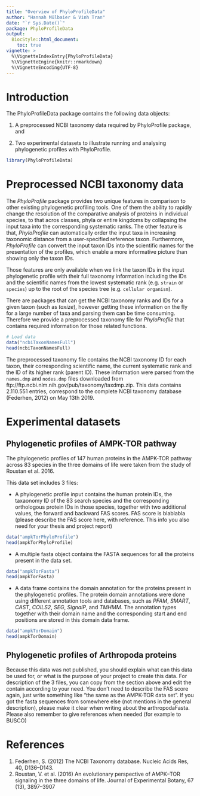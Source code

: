 ```yaml
---
title: "Overview of PhyloProfileData"
author: "Hannah Mülbaier & Vinh Tran"
date: "`r Sys.Date()`"
package: PhyloProfileData
output:
  BiocStyle::html_document:
    toc: true
vignette: >
  %\VignetteIndexEntry{PhyloProfileData}
  %\VignetteEngine{knitr::rmarkdown}
  %\VignetteEncoding{UTF-8}
---
```


# Introduction
The PhyloProfileData package contains the following data objects:

1. A preprocessed NCBI taxonomy data required by PhyloProfile package, and

2. Two experimental datasets to illustrate running and analysing phylogenetic 
profiles with PhyloProfile.

```r
library(PhyloProfileData)
```

# Preprocessed NCBI taxonomy data
The *PhyloProfile* package provides two unique features in comparison to other
existing phylogenetic profiling tools. One of them the ability to rapidly change
the resolution of the comparative analysis of proteins in individual species, to
that acros classes, phyla or entire kingdoms by collapsing the input taxa into 
the corresponding systematic ranks. The other feature is that, *PhyloProfile* 
can automatically order the input taxa in increasing taxonomic distance from a 
user-specified reference taxon. Furthermore, *PhyloProfile* can convert the 
input taxon IDs into the scientific names for the presentation of the profiles,
which enable a more informative picture than showing only the taxon IDs. 

Those features are only available when we link the taxon IDs in the input 
phylogenetic profile with their full taxonomy information including the IDs and 
the scientific names from the lowest systematic rank (e.g. `strain` or 
`species`) up to the root of the species tree (e.g. `cellular organism`).

There are packages that can get the NCBI taxonomy ranks and IDs for a given 
taxon (such as *taxize*), however getting these information on the fly for a 
large number of taxa and parsing them can be time consuming. Therefore we 
provide a preprocessed taxonomy file for *PhyloProfile* that contains required 
information for those related functions. 

```r
# Load data
data("ncbiTaxonNamesFull")
head(ncbiTaxonNamesFull)
```

The preprocessed taxonomy file contains the NCBI taxonomy ID for each taxon, 
their corresponding scientific name, the current systematic rank and the ID of 
its higher rank (parent ID). These information were parsed from the `names.dmp`
and `nodes.dmp` files downloaded from 
ftp://ftp.ncbi.nlm.nih.gov/pub/taxonomy/taxdmp.zip. This data contains 
2.110.551 entries, correspond to the complete NCBI taxonomy database (Federhen, 
2012) on May 13th 2019.

# Experimental datasets

## Phylogenetic profiles of AMPK-TOR pathway

The phylogenetic profiles of 147 human proteins in the AMPK-TOR pathway across 
83 species in the three domains of life were taken from the study of Roustan et 
al. 2016. 

This data set includes 3 files: 

- A phylogenetic profile input contains the human protein IDs, the taxaonomy ID
of the 83 search species and the corresponding orthologous protein IDs in those 
species, together with two additional values, the forward and backward FAS 
scores. FAS score is blablabla (please describe the FAS score here, with reference. 
This info you also need for your thesis and project report)

```r
data("ampkTorPhyloProfile")
head(ampkTorPhyloProfile)
```

- A multiple fasta object contains the FASTA sequences for all the proteins 
present in the data set.

```r
data("ampkTorFasta")
head(ampkTorFasta)
```

- A data frame contains the domain annotation for the proteins present in 
the phylogenetic profiles. The protein domain annotations were done using 
different annotation tools and databases, such as *PFAM*, *SMART*, *CAST*, 
*COILS2*, *SEG*, *SignalP*, and *TMHMM*. The annotation types together with 
their domain name and the corresponding start and end positions are stored in 
this domain data frame.

```r
data("ampkTorDomain")
head(ampkTorDomain)
```


## Phylogenetic profiles of Arthropoda proteins

Because this data was not published, you should explain what can this data be 
used for, or what is the purpose of your project to create this data. 
For description of the 3 files, you can copy from the section above and edit the
contain according to your need. You don't need to describe the FAS score again,
just write something like "the same as the AMPK-TOR data set".
If you got the fasta sequences from somewhere else (not mentions in the general 
description), please make it clear when writing about the arthropodaFasta.
Please also remember to give references when needed (for example to BUSCO)

# References
1. Federhen, S. (2012) The NCBI Taxonomy database. Nucleic Acids Res, 40, 
D136–D143.
2. Roustan, V. et al. (2016) An evolutionary perspective of AMPK–TOR signaling 
in the three domains of life. Journal of Experimental Botany, 67 (13), 3897–3907